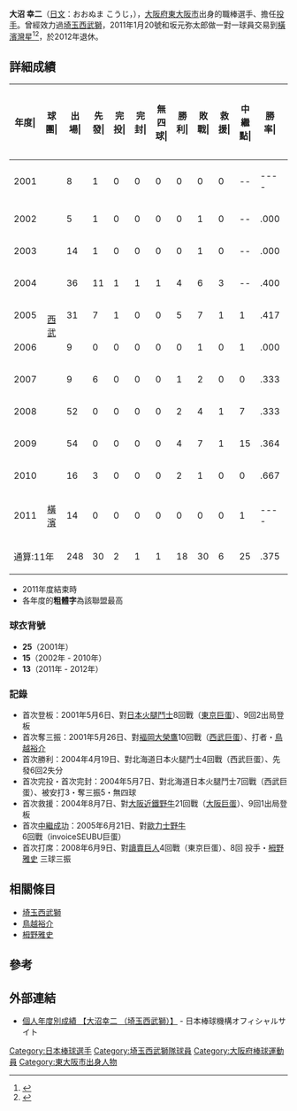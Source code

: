 {{Infobox NPB player|
bgcolor1=#039|
bgcolor2=#003|
textcolor1=#fff|
textcolor2=#ccc|
name=大沼 幸二|
image= |
width=300|
birthdate= {{birth date and age|1979|7|3}}|
position=投手|
team=橫濱灣星|
number=61|
bats=右|
throws=右|
debutyear=2001年5月6日|
debutteam=東京巨蛋|
statyear=2011年|
stat1label=勝—敗—救援|
stat1value=18-30-6|
stat3label=[[防禦率|防禦率]]|
stat3value=4.98|
stat4label=[[三振|奪三振]]|
stat4value=334|
teams=<nowiki></nowiki>
* [[盡誠學園高等學校|盡誠學園高等學校]]
* プリンスホテル硬式棒球部
* [[埼玉西武獅|西武獅<br />埼玉西武獅]] (2001 - 2010)
* [[橫濱灣星|橫濱灣星]] (2011 - 2012)
}}

'''大沼 幸二'''（[[日文|日文]]：おおぬま こうじ，{{bd|1979年|7月3日||}}），[[大阪府|大阪府]][[東大阪市|東大阪市]]出身的職棒選手、擔任[[投手|投手]]。曾經效力過[[埼玉西武獅|埼玉西武獅]]，2011年1月20號和坂元弥太郎做一對一球員交易到[[橫濱灣星|橫濱灣星]]<ref>{{Cite web |url=http://mainichi.jp/enta/sports/news/20110121k0000m050010000c.html |title=西武：大沼投手と横浜の弥太郎投手を交換トレード - 毎日jp(毎日新聞) |access-date=2012-07-12 |archive-date=2012-07-12 |archive-url=https://archive.is/20120712125232/mainichi.jp/enta/sports/news/20110121k0000m050010000c.html |dead-url=no }}</ref><ref>{{Cite web |url=http://www.jiji.com/jc/c?g=spo_date1&k=2011012000399 |title=時事ドットコム：西武・大沼と横浜・弥太郎をトレード＝プロ野球 |accessdate=2011-01-21 |archive-date=2014-02-01 |archive-url=https://web.archive.org/web/20140201212432/http://www.jiji.com/jc/c?g=spo_date1&k=2011012000399 |dead-url=yes }}</ref>，於2012年退休。

==詳細成績==
{| class="wikitable" style="text-align:right; font-size:small"
|-bgcolor="#efefef"
!年度|!!球團|!!出場|!!先發|!!完投|!!完封|!!無四球|!!勝利|!!敗戰|!!救援|!!中<br>繼<br>點|!!勝率|!!打者|!!投球<br>局數|!!被<br>安<br>打|!!被全壘打|!!保送|!!敬遠|!!觸身球|!!三<br>振<br>數|!!暴投|!!犯規|!!失分|!!自<br>責<br>分|!!防<br>禦<br>率|!!WHIP
|-
|style="text-align:center"|2001
|rowspan="10" style="text-align:center"|[[埼玉西武獅|西武]]
|8||1||0||0||0||0||0||0||--||----||54||12.1||10||0||7||0||0||6||1||0||4||4||2.92||1.38
|-
|style="text-align:center"|2002
|5||1||0||0||0||0||1||0||--||.000||43||9.2||9||2||5||0||0||8||1||0||9||7||6.52||1.45
|-
|style="text-align:center"|2003
|14||1||0||0||0||0||1||0||--||.000||136||29.0||36||4||15||0||0||21||1||0||18||17||5.28||1.76
|-
|style="text-align:center"|2004
|36||11||1||1||1||4||6||3||--||.400||429||95.2||100||14||48||4||1||74||3||0||54||47||4.42||1.55
|-
|style="text-align:center"|2005
|31||7||1||0||0||5||7||1||1||.417||331||69.2||80||15||41||0||2||59||4||1||55||48||6.20||1.74
|-
|style="text-align:center"|2006
|9||0||0||0||0||0||1||0||1||.000||68||13.0||16||2||15||0||0||9||1||0||11||11||7.62||2.38
|-
|style="text-align:center"|2007
|9||6||0||0||0||1||2||0||0||.333||161||34.2||39||2||19||0||1||24||2||0||28||26||6.75||1.67
|-
|style="text-align:center"|2008
|52||0||0||0||0||2||4||1||7||.333||357||83.0||79||5||36||3||3||64||4||0||34||34||3.69||1.39
|-
|style="text-align:center"|2009
|54||0||0||0||0||4||7||1||15||.364||284||66.0||59||6||30||5||4||45||2||0||26||23||3.14||1.35
|-
|style="text-align: center;"|2010
|16||3||0||0||0||2||1||0||0||.667||108||23.1||30||2||10||0||1||15||2||1||20||20||7.71||1.71
|-
|style="text-align: center;"|2011
|style="text-align: center;"|[[橫濱DeNA海灣之星|橫濱]]
|14||0||0||0||0||0||0||0||1||----||59||11.2||13||3||10||1||0||9||1||0||13||11||8.49||1.97
|-
!colspan="2"|通算:11年
|248||30||2||1||1||18||30||6||25||.375||2030||448.0||471||55||236||13||12||334||22||2||272||248||4.98||1.58
|}
* 2011年度結束時
* 各年度的'''粗體字'''為該聯盟最高

===球衣背號===
* '''25'''（2001年）
* '''15'''（2002年 - 2010年）
* '''13'''（2011年 - 2012年）

===記錄 ===
* 首次登板：2001年5月6日、對[[北海道日本火腿鬥士|日本火腿鬥士]]8回戰（[[東京巨蛋|東京巨蛋]]）、9回2出局登板
* 首次奪三振：2001年5月26日、對[[福岡軟體銀行鷹|褔岡大榮鷹]]10回戰（[[西武巨蛋|西武巨蛋]]）、打者・[[鳥越裕介|鳥越裕介]]
* 首次勝利：2004年4月19日、對北海道日本火腿鬥士4回戰（西武巨蛋）、先發6回2失分
* 首次完投・首次完封：2004年5月7日、對北海道日本火腿鬥士7回戰（西武巨蛋）、被安打3・奪三振5・無四球
* 首次救援：2004年8月7日、對[[大阪近鐵野牛|大阪近鐵野牛]]21回戰（[[大阪巨蛋|大阪巨蛋]]）、9回1出局登板
* 首次[[中繼成功|中繼成功]]：2005年6月21日、對[[歐力士野牛|歐力士野牛]]6回戰（invoiceSEUBU巨蛋）
* 首次打席：2008年6月9日、對[[讀賣巨人|讀賣巨人]]4回戰（東京巨蛋）、8回 投手・[[栂野雅史|栂野雅史]] 三球三振

==相關條目==
* [[埼玉西武獅|埼玉西武獅]]
* [[鳥越裕介|鳥越裕介]]
* [[栂野雅史|栂野雅史]]

==參考==
{{Reflist}}

==外部連結==
* [http://bis.npb.or.jp/players/61365113.html 個人年度別成績 【大沼幸二 （埼玉西武獅）】]{{Wayback|url=http://bis.npb.or.jp/players/61365113.html |date=20100517032405 }} - 日本棒球機構オフィシャルサイト
{{台灣棒球維基館}}
{{西武球員名單}}

{{DEFAULTSORT:Onuma, Koji}}

[[Category:日本棒球選手|Category:日本棒球選手]]
[[Category:埼玉西武獅隊球員|Category:埼玉西武獅隊球員]]
[[Category:大阪府棒球運動員|Category:大阪府棒球運動員]]
[[Category:東大阪市出身人物|Category:東大阪市出身人物]]
